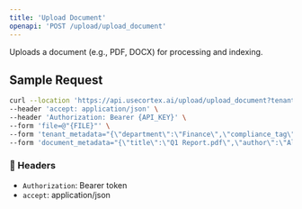 ```yaml
---
title: 'Upload Document'
openapi: 'POST /upload/upload_document'
---
```


Uploads a document (e.g., PDF, DOCX) for processing and indexing.

## Sample Request

```bash
curl --location 'https://api.usecortex.ai/upload/upload_document?tenant_id={TENANT_ID}&sub_tenant_id={SUB_TENANT_ID}' \
--header 'accept: application/json' \
--header 'Authorization: Bearer {API_KEY}' \
--form 'file=@"{FILE}"' \
--form 'tenant_metadata="{\"department\":\"Finance\",\"compliance_tag\":\"GDPR\"}"' \
--form 'document_metadata="{\"title\":\"Q1 Report.pdf\",\"author\":\"Alice Smith\"}"'
```

### 🔐 Headers
- `Authorization`: Bearer token
- `accept`: application/json
